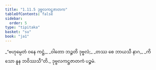 ```yaml
---
title: "1.11.5 ဒုဗ္ဗလကဋ္ဌဇာတက"
tableOfContents: false
sidebar:
  order: 5
type: "tipitaka"
basket: "su"
book: "ja1"
---
```



<DynamicBreadcrumb />

<Division number="105" book="ja1" e="ch" v="22" p="25">

<Paragraph number="233" type="verses" book="ja1">
_“ဗဟုမ္ပေတံ ဝနေ ကဋ္ဌံ,_  
_ဝါတော ဘဉ္ဇတိ ဒုဗ္ဗလံ;_  
_တဿ စေ ဘာယသီ နာဂ,_  
_ကိသော နူန ဘဝိဿသီ”တိ._  


</Paragraph>
</Division>

<Paragraph number="234" type="center" book="ja1">
ဒုဗ္ဗလကဋ္ဌဇာတကံ ပဉ္စမံ.
</Paragraph>